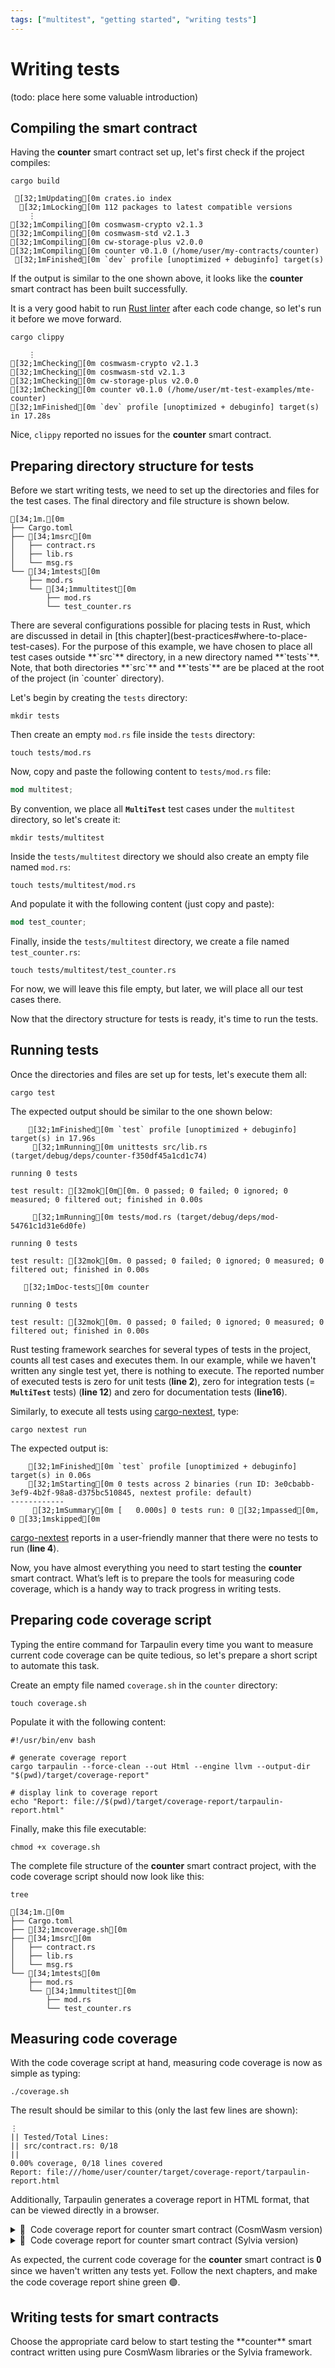 ```yaml
---
tags: ["multitest", "getting started", "writing tests"]
---
```



# Writing tests

(todo: place here some valuable introduction)

## Compiling the smart contract

Having the **counter** smart contract set up, let's first check if the project compiles:

```shell copy filename="TERMINAL"
cargo build
```

```ansi filename="OUTPUT"
 [32;1mUpdating[0m crates.io index
  [32;1mLocking[0m 112 packages to latest compatible versions
    ⋮
[32;1mCompiling[0m cosmwasm-crypto v2.1.3
[32;1mCompiling[0m cosmwasm-std v2.1.3
[32;1mCompiling[0m cw-storage-plus v2.0.0
[32;1mCompiling[0m counter v0.1.0 (/home/user/my-contracts/counter)
 [32;1mFinished[0m `dev` profile [unoptimized + debuginfo] target(s) in 3.27s
```

If the output is similar to the one shown above, it looks like the **counter** smart contract has
been built successfully.

It is a very good habit to run [Rust linter](https://doc.rust-lang.org/clippy) after each code
change, so let's run it before we move forward.

```shell copy filename="TERMINAL"
cargo clippy
```

```ansi filename="OUTPUT"
    ⋮
[32;1mChecking[0m cosmwasm-crypto v2.1.3
[32;1mChecking[0m cosmwasm-std v2.1.3
[32;1mChecking[0m cw-storage-plus v2.0.0
[32;1mChecking[0m counter v0.1.0 (/home/user/mt-test-examples/mte-counter)
[32;1mFinished[0m `dev` profile [unoptimized + debuginfo] target(s) in 17.28s
```

Nice, `clippy` reported no issues for the **counter** smart contract.

## Preparing directory structure for tests

Before we start writing tests, we need to set up the directories and files for the test cases. The
final directory and file structure is shown below.

```ansi showLineNumbers {7-11} filename="counter (directory)"
[34;1m.[0m
├── Cargo.toml
├── [34;1msrc[0m
│   ├── contract.rs
│   ├── lib.rs
│   └── msg.rs
└── [34;1mtests[0m
    ├── mod.rs
    └── [34;1mmultitest[0m
        ├── mod.rs
        └── test_counter.rs
```

<Callout>
  There are several configurations possible for placing tests in Rust, which are discussed in detail
  in [this chapter](best-practices#where-to-place-test-cases). For the purpose of this example, we
  have chosen to place all test cases outside **`src`** directory, in a new directory named
  **`tests`**.
</Callout>

<Callout>
  Note, that both directories **`src`** and **`tests`** are be placed at the root of the project (in
  `counter` directory).
</Callout>

Let's begin by creating the `tests` directory:

```shell copy filename="TERMINAL"
mkdir tests
```

Then create an empty `mod.rs` file inside the `tests` directory:

```shell copy filename="TERMINAL"
touch tests/mod.rs
```

Now, copy and paste the following content to `tests/mod.rs` file:

```rust copy filename="tests/mod.rs"
mod multitest;
```

By convention, we place all **`MultiTest`** test cases under the `multitest` directory, so let's
create it:

```shell copy filename="TERMINAL"
mkdir tests/multitest
```

Inside the `tests/multitest` directory we should also create an empty file named `mod.rs`:

```shell copy filename="TERMINAL"
touch tests/multitest/mod.rs
```

And populate it with the following content (just copy and paste):

```rust copy filename="tests/multitest/mod.rs"
mod test_counter;
```

Finally, inside the `tests/multitest` directory, we create a file named `test_counter.rs`:

```shell copy filename="TERMINAL"
touch tests/multitest/test_counter.rs
```

For now, we will leave this file empty, but later, we will place all our test cases there.

Now that the directory structure for tests is ready, it's time to run the tests.

## Running tests

Once the directories and files are set up for tests, let's execute them all:

```shell copy filename="TERMINAL"
cargo test
```

The expected output should be similar to the one shown below:

```ansi {6,12,16} showLineNumbers filename="OUTPUT"
    [32;1mFinished[0m `test` profile [unoptimized + debuginfo] target(s) in 17.96s
     [32;1mRunning[0m unittests src/lib.rs (target/debug/deps/counter-f350df45a1cd1c74)

running 0 tests

test result: [32mok[0m[0m. 0 passed; 0 failed; 0 ignored; 0 measured; 0 filtered out; finished in 0.00s

     [32;1mRunning[0m tests/mod.rs (target/debug/deps/mod-54761c1d31e6d0fe)

running 0 tests

test result: [32mok[0m. 0 passed; 0 failed; 0 ignored; 0 measured; 0 filtered out; finished in 0.00s

   [32;1mDoc-tests[0m counter

running 0 tests

test result: [32mok[0m. 0 passed; 0 failed; 0 ignored; 0 measured; 0 filtered out; finished in 0.00s
```

Rust testing framework searches for several types of tests in the project, counts all test cases and
executes them. In our example, while we haven't written any single test yet, there is nothing to
execute. The reported number of executed tests is zero for unit tests (**line 2**), zero for
integration tests (= **`MultiTest`** tests) (**line 12**) and zero for documentation tests
(**line16**).

Similarly, to execute all tests using [cargo-nextest](https://nexte.st), type:

```shell copy filename="TERMINAL"
cargo nextest run
```

The expected output is:

```ansi {4} showLineNumbers filename="OUTPUT"
    [32;1mFinished[0m `test` profile [unoptimized + debuginfo] target(s) in 0.06s
    [32;1mStarting[0m 0 tests across 2 binaries (run ID: 3e0cbabb-3ef9-4b2f-98a8-d375bc510845, nextest profile: default)
------------
     [32;1mSummary[0m [   0.000s] 0 tests run: 0 [32;1mpassed[0m, 0 [33;1mskipped[0m
```

[cargo-nextest](https://nexte.st) reports in a user-friendly manner that there were no tests to run
(**line 4**).

Now, you have almost everything you need to start testing the **counter** smart contract. What’s
left is to prepare the tools for measuring code coverage, which is a handy way to track progress in
writing tests.

## Preparing code coverage script

Typing the entire command for Tarpaulin every time you want to measure current code coverage can be
quite tedious, so let's prepare a short script to automate this task.

Create an empty file named `coverage.sh` in the `counter` directory:

```shell copy filename="TERMINAL"
touch coverage.sh
```

Populate it with the following content:

```shell copy filename="coverage.sh"
#!/usr/bin/env bash

# generate coverage report
cargo tarpaulin --force-clean --out Html --engine llvm --output-dir "$(pwd)/target/coverage-report"

# display link to coverage report
echo "Report: file://$(pwd)/target/coverage-report/tarpaulin-report.html"
```

Finally, make this file executable:

```shell filename="TERMINAL"
chmod +x coverage.sh
```

The complete file structure of the **counter** smart contract project, with the code coverage script
should now look like this:

```shell filename="TERMINAL"
tree
```

```ansi {3} filename="counter (directory)"
[34;1m.[0m
├── Cargo.toml
├── [32;1mcoverage.sh[0m
├── [34;1msrc[0m
│   ├── contract.rs
│   ├── lib.rs
│   └── msg.rs
└── [34;1mtests[0m
    ├── mod.rs
    └── [34;1mmultitest[0m
        ├── mod.rs
        └── test_counter.rs
```

## Measuring code coverage

With the code coverage script at hand, measuring code coverage is now as simple as typing:

```shell copy filename="TERMINAL"
./coverage.sh
```

The result should be similar to this (only the last few lines are shown):

```ansi filename="OUTPUT"
⋮
|| Tested/Total Lines:
|| src/contract.rs: 0/18
||
0.00% coverage, 0/18 lines covered
Report: file:///home/user/counter/target/coverage-report/tarpaulin-report.html
```

Additionally, Tarpaulin generates a coverage report in HTML format, that can be viewed directly in a
browser.

<details>
  <summary>📃  Code coverage report for counter smart contract (CosmWasm version)</summary>
  ![coverage-cosmwasm-00](./coverage-cosmwasm-00.png)
</details>

<details>
  <summary>📃  Code coverage report for counter smart contract (Sylvia version)</summary>
  ![coverage-sylvia-00](./coverage-sylvia-00.png)
</details>

As expected, the current code coverage for the **counter** smart contract is 𝟎 since we haven't
written any tests yet. Follow the next chapters, and make the code coverage report shine green 🟢.

## Writing tests for smart contracts

<Callout type="info" emoji="🦘">
  Choose the appropriate card below to start testing the **counter** smart contract written using
  pure CosmWasm libraries or the Sylvia framework.
</Callout>

<Cards>
  <Card
    title="Writing tests for counter smart contract written using pure CosmWasm libraries"
    href="writing-tests/writing-tests-cosmwasm"
    icon=""
    children=""
  />
  <Card
    title="Writing tests for counter smart contract written using the Sylvia framework"
    href="writing-tests/writing-tests-sylvia"
    icon=""
    children=""
  />
</Cards>

